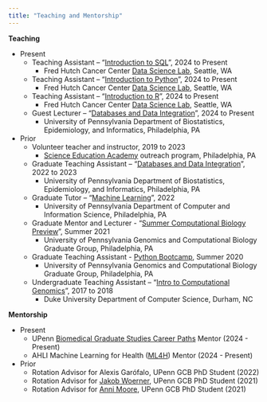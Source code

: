 ```yaml
---
title: "Teaching and Mentorship"
---
```


**Teaching**

-   Present
    -   Teaching Assistant – “[Introduction to SQL](https://hutchdatascience.org/courses/#intro-to-sql)”, 2024 to Present
        -   Fred Hutch Cancer Center [Data Science Lab](https://hutchdatascience.org/training/), Seattle, WA
    -   Teaching Assistant – “[Introduction to Python](https://hutchdatascience.org/Intro_to_Python/index.html)”, 2024 to Present
        -   Fred Hutch Cancer Center [Data Science Lab](https://hutchdatascience.org/training/), Seattle, WA
    -   Teaching Assistant – “[Introduction to R](https://hutchdatascience.org/Intro_to_R/)”, 2024 to Present
        -   Fred Hutch Cancer Center [Data Science Lab](https://hutchdatascience.org/training/), Seattle, WA
    -   Guest Lecturer – “[Databases and Data Integration](https://catalog.upenn.edu/courses/bmin/)”, 2024 to Present
        -   University of Pennsylvania Department of Biostatistics, Epidemiology, and Informatics, Philadelphia, PA
-   Prior
    -   Volunteer teacher and instructor, 2019 to 2023
        -   [Science Education Academy](https://scienceeducationacademy.com) outreach program, Philadelphia, PA
    -   Graduate Teaching Assistant – “[Databases and Data Integration](https://catalog.upenn.edu/courses/bmin/)”, 2022 to 2023
        -   University of Pennsylvania Department of Biostatistics, Epidemiology, and Informatics, Philadelphia, PA
    -   Graduate Tutor – “[Machine Learning](https://alliance.seas.upenn.edu/~cis520/wiki/)”, 2022
        -   University of Pennsylvania Department of Computer and Information Science, Philadelphia, PA
    -   Graduate Mentor and Lecturer - “[Summer Computational Biology Preview](https://sites.google.com/view/gcb-scbp)”, Summer 2021
        -   University of Pennsylvania Genomics and Computational Biology Graduate Group, Philadelphia, PA
    -   Graduate Teaching Assistant - [Python Bootcamp](https://github.com/PennGCB/python_bootcamp_2020), Summer 2020
        -   University of Pennsylvania Genomics and Computational Biology Graduate Group, Philadelphia, PA
    -   Undergraduate Teaching Assistant – “[Intro to Computational Genomics](https://courses.cs.duke.edu/fall18/compsci260/)”, 2017 to 2018
        -   Duke University Department of Computer Science, Durham, NC

**Mentorship**

-   Present
    -   UPenn [Biomedical Graduate Studies Career Paths](https://www.med.upenn.edu/bgs/career-paths-mentorship-program-with-bgs-alumni.html) Mentor (2024 - Present)
    -   AHLI Machine Learning for Health ([ML4H](https://ahli.cc/ml4h/)) Mentor (2024 - Present)
-   Prior
    -   Rotation Advisor for Alexis Garófalo, UPenn GCB PhD Student (2022)
    -   Rotation Advisor for [Jakob Woerner](https://scholar.google.com/citations?user=VWvZhigAAAAJ&hl=en), UPenn GCB PhD Student (2021)
    -   Rotation Advisor for [Anni Moore](https://github.com/mooreann), UPenn GCB PhD Student (2021)
